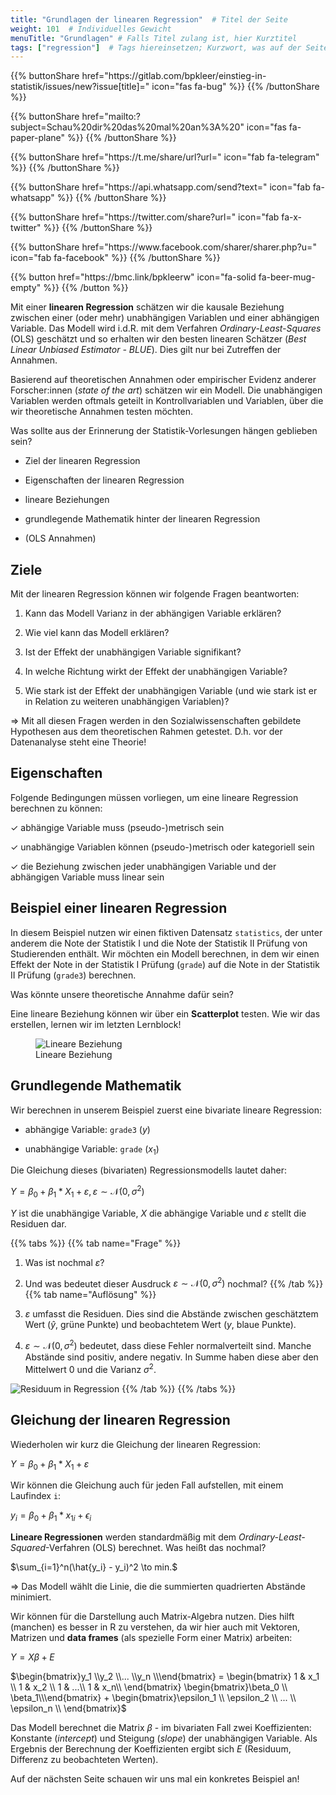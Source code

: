 ```yaml
---
title: "Grundlagen der linearen Regression"  # Titel der Seite
weight: 101  # Individuelles Gewicht 
menuTitle: "Grundlagen" # Falls Titel zulang ist, hier Kurztitel
tags: ["regression"]  # Tags hiereinsetzen; Kurzwort, was auf der Seite passsiert
---
```


{{% buttonShare href=\"https\:\/\/gitlab.com\/bpkleer\/einstieg-in-statistik\/issues\/new?issue[title]=\" icon=\"fas fa-bug\" %}} {{% /buttonShare %}} 

{{% buttonShare href=\"mailto\:?subject=Schau\%20dir\%20das\%20mal\%20an\%3A\%20\" icon=\"fas fa-paper-plane\" %}} {{% /buttonShare %}}

{{% buttonShare href=\"https\:\/\/t.me\/share\/url?url=\" icon=\"fab fa-telegram\" %}} {{% /buttonShare %}}

{{% buttonShare href=\"https\:\/\/api.whatsapp.com\/send?text=\" icon=\"fab fa-whatsapp\" %}} {{% /buttonShare %}}

{{% buttonShare href=\"https\:\/\/twitter.com\/share?url=\" icon=\"fab fa-x-twitter\" %}} {{% /buttonShare %}}

{{% buttonShare href=\"https\:\/\/www.facebook.com\/sharer\/sharer.php?u=\" icon=\"fab fa-facebook\" %}} {{% /buttonShare %}}

{{% button href=\"https\:\/\/bmc.link\/bpkleerw\" icon=\"fa-solid fa-beer-mug-empty\" %}} {{% /button %}}

Mit einer **linearen Regression** schätzen wir die kausale Beziehung zwischen einer (oder mehr) unabhängigen Variablen und einer abhängigen Variable. Das Modell wird i.d.R. mit dem Verfahren  *Ordinary-Least-Squares* (OLS) geschätzt und so erhalten wir den besten linearen Schätzer (*Best Linear Unbiased Estimator - BLUE*). Dies gilt nur bei Zutreffen der Annahmen.

Basierend auf theoretischen Annahmen oder empirischer Evidenz anderer Forscher:innen (*state of the art*) schätzen wir ein Modell. Die unabhängigen Variablen werden oftmals geteilt in Kontrollvariablen und Variablen, über die wir theoretische Annahmen testen möchten. 

Was sollte aus der Erinnerung der Statistik-Vorlesungen hängen geblieben sein?

- Ziel der linearen Regression

- Eigenschaften der linearen Regression

- lineare Beziehungen

- grundlegende Mathematik hinter der linearen Regression

- (OLS Annahmen)

## Ziele
Mit der linearen Regression können wir folgende Fragen beantworten:

1. Kann das Modell Varianz in der abhängigen Variable erklären?

2. Wie viel kann das Modell erklären?

3. Ist der Effekt der unabhängigen Variable signifikant?

4. In welche Richtung wirkt der Effekt der unabhängigen Variable?

5. Wie stark ist der Effekt der unabhängigen Variable (und wie stark ist er in Relation zu weiteren unabhängigen Variablen)? 

$\Rightarrow$ Mit all diesen Fragen werden in den Sozialwissenschaften gebildete Hypothesen aus dem theoretischen Rahmen getestet. D.h. vor der Datenanalyse steht eine Theorie!

## Eigenschaften
Folgende Bedingungen müssen vorliegen, um eine lineare Regression berechnen zu können:

$\checkmark$ abhängige Variable muss (pseudo-)metrisch sein

$\checkmark$ unabhängige Variablen können (pseudo-)metrisch oder kategoriell sein

$\checkmark$ die Beziehung zwischen jeder unabhängigen Variable und der abhängigen Variable muss linear sein

## Beispiel einer linearen Regression
In diesem Beispiel nutzen wir einen fiktiven Datensatz `statistics`, der unter anderem die Note der Statistik I und die Note der Statistik II Prüfung von Studierenden enthält. Wir möchten ein Modell berechnen, in dem wir einen Effekt der Note in der Statistik I Prüfung (`grade`) auf die Note in der Statistik II Prüfung (`grade3`) berechnen.

Was könnte unsere theoretische Annahme dafür sein?

Eine lineare Beziehung können wir über ein **Scatterplot** testen. Wie wir das erstellen, lernen wir im letzten Lernblock!

![Lineare Beziehung](../img/reg1.png)

## Grundlegende Mathematik
Wir berechnen in unserem Beispiel zuerst eine bivariate lineare Regression:

- abhängige Variable: `grade3` ($y$)

- unabhängige Variable: `grade` ($x_1$)

Die Gleichung dieses (bivariaten) Regressionsmodells lautet daher:

$Y = \beta_0 + \beta_1 * X_1 + \varepsilon, \varepsilon \sim \mathcal{N}(0, \sigma^2)$

$Y$ ist die unabhängige Variable, $X$ die abhängige Variable und $\varepsilon$ stellt die Residuen dar. 

{{% tabs %}}
{{% tab name=\"Frage\" %}}

1. Was ist nochmal $\varepsilon$?

2. Und was bedeutet dieser Ausdruck $\varepsilon \sim \mathcal{N}(0, \sigma^2)$ nochmal?
{{% /tab %}}
{{% tab name=\"Auflösung\" %}}
1. $\varepsilon$ umfasst die Residuen. Dies sind die Abstände zwischen geschätztem Wert ($\hat{y}$, grüne Punkte) und beobachtetem Wert ($y$, blaue Punkte).

2. $\varepsilon \sim \mathcal{N}(0, \sigma^2)$ bedeutet, dass diese Fehler normalverteilt sind. Manche Abstände sind positiv, andere negativ. In Summe haben diese aber den Mittelwert $0$ und die Varianz $\sigma^2$.

![Residuum in Regression](../img/reg4.png)
{{% /tab %}}
{{% /tabs %}}

## Gleichung der linearen Regression
Wiederholen wir kurz die Gleichung der linearen Regression:

$Y = \beta_0 + \beta_1*X_1 + \varepsilon$

Wir können die Gleichung auch für jeden Fall aufstellen, mit einem Laufindex `i`: 

$y_i = \beta_0 + \beta_1 * {x_1}_i + \epsilon_i$

**Lineare Regressionen** werden standardmäßig mit dem *Ordinary-Least-Squared*-Verfahren (OLS) berechnet. Was heißt das nochmal?

$\sum_{i=1}^n(\hat{y_i} - y_i)^2 \to min.$

$\Rightarrow$ Das Modell wählt die Linie, die die summierten quadrierten Abstände minimiert.

Wir können für die Darstellung auch Matrix-Algebra nutzen. Dies hilft (manchen) es besser in R zu verstehen, da wir hier auch mit Vektoren, Matrizen und **data frames** (als spezielle Form einer Matrix) arbeiten:

$Y = X\beta + E$

$\begin{bmatrix}y_1 \\y_2 \\... \\y_n \\\end{bmatrix} = \begin{bmatrix} 1 & x_1 \\ 1 & x_2 \\ 1 & ...\\ 1 & x_n\\ \end{bmatrix} \begin{bmatrix}\beta_0 \\ \beta_1\\\end{bmatrix} + \begin{bmatrix}\epsilon_1 \\ \epsilon_2 \\ ... \\ \epsilon_n \\ \end{bmatrix}$

Das Modell berechnet die Matrix $\beta$ - im bivariaten Fall zwei Koeffizienten: Konstante (*intercept*) und Steigung (*slope*) der unabhängigen Variable. Als Ergebnis der Berechnung der Koeffizienten ergibt sich $E$ (Residuum, Differenz zu beobachteten Werten). 

Auf der nächsten Seite schauen wir uns mal ein konkretes Beispiel an!
